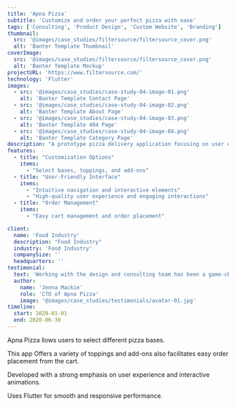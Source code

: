 ```yaml
---
title: 'Apna Pizza'
subtitle: 'Customize and order your perfect pizza with ease'
tags: ['Consulting', 'Product Design', 'Custom Website', 'Branding']
thumbnail:
  src: '@images/case_studies/filtersource/filtersource_cover.png'
  alt: 'Banter Template Thumbnail'
coverImage:
  src: '@images/case_studies/filtersource/filtersource_cover.png'
  alt: 'Banter Template Mockup'
projectURL: 'https://www.filtersource.com/'
technology: 'Flutter'
images:
  - src: '@images/case_studies/case-study-04-image-01.png'
    alt: 'Banter Template Contact Page'
  - src: '@images/case_studies/case-study-04-image-02.png'
    alt: 'Banter Template About Page'
  - src: '@images/case_studies/case-study-04-image-03.png'
    alt: 'Banter Template 404 Page'
  - src: '@images/case_studies/case-study-04-image-04.png'
    alt: 'Banter Template Category Page'
description: "A prototype pizza delivery application focusing on user experience with interactive customization options for selecting pizza bases, toppings, and add-ons."
features:
  - title: "Customization Options"
    items:
      - "Select bases, toppings, and add-ons"
  - title: "User-Friendly Interface"
    items:
      - "Intuitive navigation and interactive elements"
      - "High-quality user experience and engaging interactions"
  - title: "Order Management"
    items:
      - "Easy cart management and order placement"

client:
  name: 'Food Industry'
  description: "Food Industry"
  industry: 'Food Industry'
  companySize: ''
  headquarters: ''
testimonial:
  text: 'Working with the design and consulting team has been a game-changer for Banter. Their expertise in website design, branding, content strategy, and AI integration has revolutionized the way we create and share our stories. Their work has not only elevated our brand but also empowered us to be leaders in digital journalism, reaching and engaging more readers than ever before.'
  author:
    name: 'Jenna Mackie'
    role: 'CTO of Apna Pizza'
    image: '@images/case_studies/testimonials/avatar-01.jpg'
timeline:
  start: 2020-01-01
  end: 2020-06-30
---
```


Apna Pizza llows users to select different pizza bases.

This app Offers a variety of toppings and add-ons also facilitates easy order placement from the cart.

Developed with a strong emphasis on user experience and interactive animations.

Uses Flutter for smooth and responsive performance.